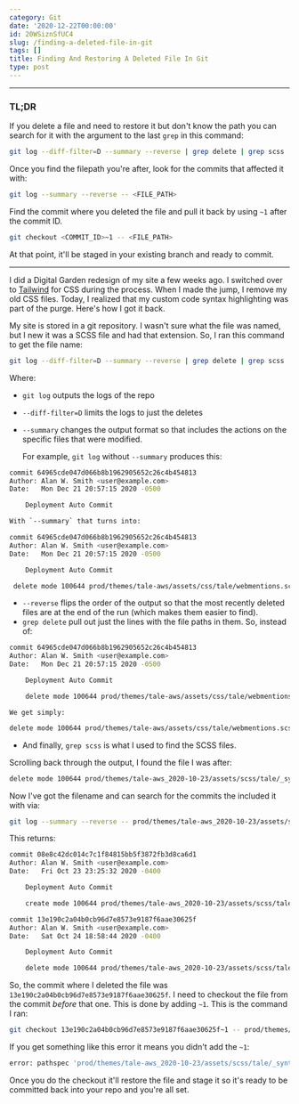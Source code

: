 ```yaml
---
category: Git
date: '2020-12-22T00:00:00'
id: 20WSiznSfUC4
slug: /finding-a-deleted-file-in-git
tags: []
title: Finding And Restoring A Deleted File In Git
type: post
---
```


---


### TL;DR

If you delete a file and need to restore it but don't know the path you can search for it with the argument to the last `grep` in this command:

```bash
git log --diff-filter=D --summary --reverse | grep delete | grep scss
```


Once you find the filepath you're after, look for the commits that affected it with:

```bash
git log --summary --reverse -- <FILE_PATH>
```

Find the commit where you deleted the file and pull it back by using `~1` after the commit ID. 

```bash
git checkout <COMMIT_ID>~1 -- <FILE_PATH>
```

At that point, it'll be staged in your existing branch and ready to commit. 

---



I did a Digital Garden redesign of my site a few weeks ago. I switched over to [Tailwind](https://tailwindcss.com) for CSS during the process. When I made the jump, I remove my old CSS files. Today, I realized that my custom code syntax highlighting was part of the purge. Here's how I got it back. 

My site is stored in a git repository. I wasn't sure what the file was named, but I new it was a SCSS file and had that extension. So, I ran this command to get the file name:

```bash
git log --diff-filter=D --summary --reverse | grep delete | grep scss
```

Where:

- `git log` outputs the logs of the repo
- `--diff-filter=D` limits the logs to just the deletes
- `--summary` changes the output format so that includes the actions on the specific files that were modified.

    For example, `git log` without `--summary` produces this:

```bash
commit 64965cde047d066b8b1962905652c26c4b454813
Author: Alan W. Smith <user@example.com>
Date:   Mon Dec 21 20:57:15 2020 -0500

    Deployment Auto Commit    

With `--summary` that turns into:

commit 64965cde047d066b8b1962905652c26c4b454813
Author: Alan W. Smith <user@example.com>
Date:   Mon Dec 21 20:57:15 2020 -0500

    Deployment Auto Commit

 delete mode 100644 prod/themes/tale-aws/assets/css/tale/webmentions.scss    
```

- `--reverse` flips the order of the output so that the most recently deleted files are at the end of the run (which makes them easier to find).
- `grep delete` pull out just the lines with the file paths in them. So, instead of:

```bash
commit 64965cde047d066b8b1962905652c26c4b454813
Author: Alan W. Smith <user@example.com>
Date:   Mon Dec 21 20:57:15 2020 -0500

    Deployment Auto Commit

    delete mode 100644 prod/themes/tale-aws/assets/css/tale/webmentions.scss 
```

    We get simply:

```bash
delete mode 100644 prod/themes/tale-aws/assets/css/tale/webmentions.scss
```

- And finally, `grep scss` is what I used to find the SCSS files. 

Scrolling back through the output, I found the file I was after:

```bash
delete mode 100644 prod/themes/tale-aws_2020-10-23/assets/scss/tale/_syntax.scss
```

Now I've got the filename and can search for the commits the included it with via:

```bash
git log --summary --reverse -- prod/themes/tale-aws_2020-10-23/assets/scss/tale/_syntax.scss
```


This returns:

```bash
commit 08e8c42dc014c7c1f84815bb5f3872fb3d8ca6d1
Author: Alan W. Smith <user@example.com>
Date:   Fri Oct 23 23:25:32 2020 -0400

    Deployment Auto Commit

    create mode 100644 prod/themes/tale-aws_2020-10-23/assets/scss/tale/_syntax.scss

commit 13e190c2a04b0cb96d7e8573e9187f6aae30625f
Author: Alan W. Smith <user@example.com>
Date:   Sat Oct 24 18:58:44 2020 -0400

    Deployment Auto Commit

    delete mode 100644 prod/themes/tale-aws_2020-10-23/assets/scss/tale/_syntax.scss
```

So, the commit where I deleted the file was `13e190c2a04b0cb96d7e8573e9187f6aae30625f`. I need to checkout the file from the commit _before_ that one. This is done by adding `~1`. This is the command I ran:

```bash
git checkout 13e190c2a04b0cb96d7e8573e9187f6aae30625f~1 -- prod/themes/tale-aws_2020-10-23/assets/scss/tale/_syntax.scss
```

If you get something like this error it means you didn't add the `~1`:

```bash
error: pathspec 'prod/themes/tale-aws_2020-10-23/assets/scss/tale/_syntax.scss' did not match any file(s) known to git
```

Once you do the checkout it'll restore the file and stage it so it's ready to be committed back into your repo and you're all set.